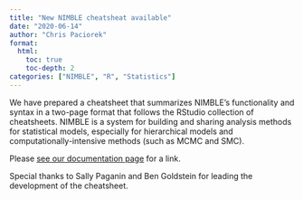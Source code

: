 ```yaml
---
title: "New NIMBLE cheatsheat available"
date: "2020-06-14"
author: "Chris Paciorek"
format:
  html:
    toc: true
    toc-depth: 2
categories: ["NIMBLE", "R", "Statistics"]
---
```


We have prepared a cheatsheet that summarizes NIMBLE’s functionality and syntax in a two-page format that follows the RStudio collection of cheatsheets. NIMBLE is a system for building and sharing analysis methods for statistical models, especially for hierarchical models and computationally-intensive methods (such as MCMC and SMC).

Please [see our documentation page](https://r-nimble.org/documentation) for a link.

Special thanks to Sally Paganin and Ben Goldstein for leading the development of the cheatsheet.